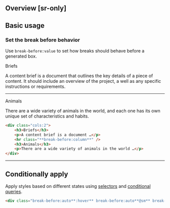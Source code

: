## Overview [sr-only]
<Overview/>

## Basic usage
### Set the break before behavior
Use `break-before:value` to set how breaks should behave before a generated box.
<Demo className="py:0!">
    <div className="bg:float p:8x">
        <div className="gap:8x cols:2">
            <div className="f:28 f:bold">Briefs</div>
            <p>A content brief is a document that outlines the key details of a piece of content. It should include an overview of the project, a well as any specific instructions or requirements. </p>
            <hr className="border:2px|solid|gray-80 break-before:column" />
            <div className="f:28 f:bold">Animals</div>
            <p>There are a wide variety of animals in the world, and each one has its own unique set of characteristics and habits.</p>
        </div>
    </div>
</Demo>
```html
<div class="cols:2">
    <h3>Briefs</h3>
    <p>A content brief is a document …</p>
    <hr class="**break-before:column**" />
    <h3>Animals</h3>
    <p>There are a wide variety of animals in the world …</p>
</div>
```

---

## Conditionally apply
Apply styles based on different states using [selectors](/guide/state-selectors) and [conditional queries](/guide/conditional-queries).
```html
<div class="break-before:auto**:hover** break-before:auto**@sm** break-before:auto**@dark** break-before:auto**@print**">…</div>
```

